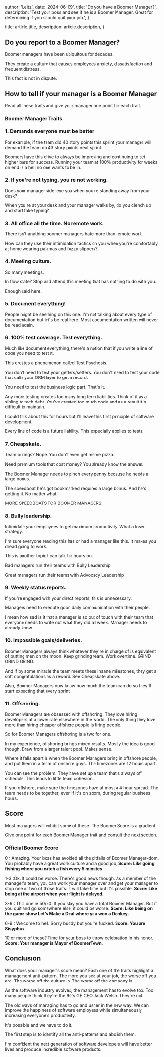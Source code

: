 
  author: 'Leitz',
  date: '2024-06-09',
  title: 'Do you have a Boomer Manager?',
  description:
    'Test your boss and see if he is a Boomer Manager. Great for determining if you should quit your job.',
}

  title: article.title,
  description: article.description,
}


## Do you report to a Boomer Manager?

Boomer managers have been ubiquitous for decades.

They create a culture that causes employees anxiety, dissatisfaction and frequent distress.

This fact is not in dispute.

## How to tell if your manager is a Boomer Manager

Read all these traits and give your manager one point for each trait.

### Boomer Manager Traits

### 1. Demands everyone must be better

For example, if the team did 40 story points this sprint your manager will demand the team do 43 story points next sprint.

Boomers have this drive to always be improving and continuing to set higher bars for success. Running your team at 100% productivity for weeks on end is a hell no one wants to be in.

### 2. If you're not typing, you're not working.

Does your manager side-eye you when you're standing away from your desk?

When you're at your desk and your manager walks by, do you clench up and start fake typing?

### 3. All office all the time. No remote work.

There isn't anything boomer managers hate more than remote work.

How can they use their intimidation tactics on you when you're comfortably at home wearing pajamas and fuzzy slippers?

### 4. Meeting culture.

So many meetings.

In flow state? Stop and attend this meeting that has nothing to do with you.

Enough said here.

### 5. Document everything!

People might be seething on this one. I'm not talking about every type of documentation but let's be real here. Most documentation written will never be read again.

### 6. 100% test coverage. Test everything.

Much like document everything, there's a notion that if you write a line of code you need to test it.

This creates a phenomenon called Test Psychosis.

You don't need to test your getters/setters. You don't need to test your code that calls your ORM layer to get a record.

You need to test the business logic part. That's it.

Any more testing creates too many long term liabilities. Think of it as a sibling to tech debt. You've created too much code and as a result it's difficult to maintain.

I could talk about this for hours but I'll leave this first principle of software development.

Every line of code is a future liability. This especially applies to tests.

### 7. Cheapskate.

Team outings? Nope. You don't even get meme pizza.

Need premium tools that cost money? You already know the answer.

The Boomer Manager needs to pinch every penny because he needs a large bonus.

The speedboat he's got bookmarked requires a large bonus. And he's getting it. No matter what.

MORE SPEEDBOATS FOR BOOMER MANAGERS

### 8. Bully leadership.

Intimidate your employees to get maximum productivity. What a loser strategy.

I'm sure everyone reading this has or had a manager like this. It makes you dread going to work.

This is another topic I can talk for hours on.

Bad managers run their teams with Bully Leadership

Great managers run their teams with Advocacy Leadership

### 9. Weekly status reports.

If you're engaged with your direct reports, this is unnecessary.

Managers need to execute good daily communication with their people.

I mean how sad is it that a manager is so out of touch with their team that everyone needs to write out what they did all week. Manager needs to already know.

### 10. Impossible goals/deliveries.

Boomer Managers always think whatever they're in charge of is equivalent of putting men on the moon. Keep grinding team. Work overtime. GRIND GRIND GRIND.

And if by some miracle the team meets these insane milestones, they get a soft congratulations as a reward. See Cheapskate above.

Also, Boomer Managers now know how much the team can do so they'll start expecting that every sprint.

### 11. Offshoring.

Boomer Managers are obsessed with offshoring. They love hiring developers at a lower rate elsewhere in the world. The only thing they love more than hiring cheaper offshore people is firing people.

So for Boomer Managers offshoring is a two for one.

In my experience, offshoring brings mixed results. Mostly the idea is good though. Draw from a larger talent pool. Makes sense.

Where it falls apart is when the Boomer Managers bring in offshore people, and put them in a team of onshore guys. The timezones are 12 hours apart.

You can see the problem. They have set up a team that's always off schedule. This leads to little team cohesion.

If you offshore, make sure the timezones have at most a 4 hour spread. The team needs to be together, even if it's on zoom, during regular business hours.

## Score

Most managers will exhibit some of these. The Boomer Score is a gradient.

Give one point for each Boomer Manager trait and consult the next section.

### Official Boomer Score

0 : Amazing. Your boss has avoided all the pitfalls of Boomer Manager-dom. You probably have a great work culture and a good job, **Score: Like going fishing where you catch a fish every 5 minutes**

1-3 :Ok. It could be worse. There's good news though. As a member of the manager's team, you can work your manager over and get your manager to stop one or two of those traits. It will take time but it's possible. **Score: Like being at the airport when your flight is delayed**.

3-6 : This one ie 50/50. If you stay you have a total Boomer Manager. But if you quit and go somewhere else, it could be worse. **Score: Like being on the game show Let's Make a Deal where you won a Donkey.**

6-9 : Welcome to hell. Sorry buddy but you're fucked. **Score: You are Sisyphus.**

10 or more of these? Time for your boss to throw celebration in his honor. **Score: Your manager is Mayor of BoomerTown**.



## Conclusion

What does your manager's score mean? Each one of the traits highlight a management anti-pattern. The more you see at your job, the worse off you are. The worse off the culture is. The worse off the company is.

As the software industry evolves, the management has to evolve too. Too many people think they're the 90's GE CEO Jack Welsh. They're not.

The old ways of managing has to go and usher in the new way. We can improve the happiness of software employees while simultaneously increasing everyone's productivity.

It's possible and we have to do it.

The first step is to identify all the anti-patterns and abolish them.

I'm confident the next generation of software developers will have better lives and produce incredible software products.

